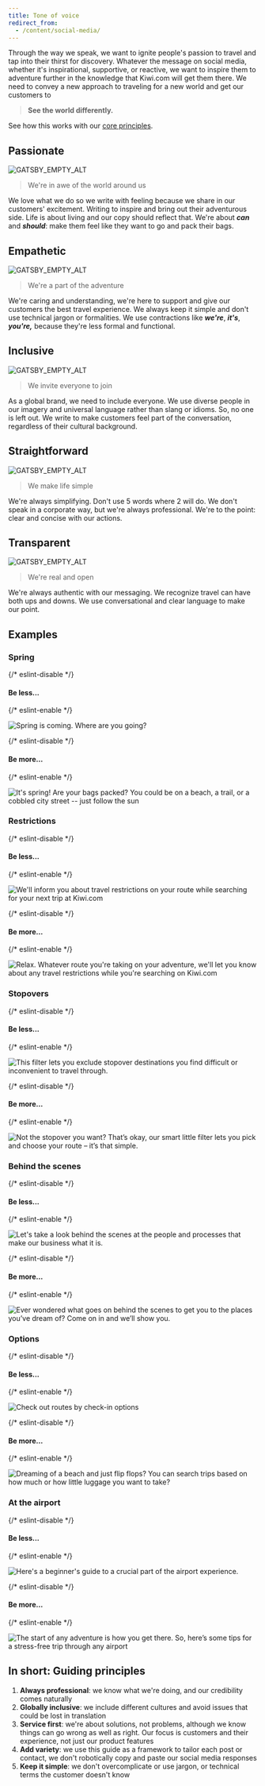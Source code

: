 ```yaml
---
title: Tone of voice
redirect_from:
  - /content/social-media/
---
```


Through the way we speak,
we want to ignite people's passion to travel and tap into their thirst for discovery.
Whatever the message on social media,
whether it's inspirational, supportive, or reactive,
we want to inspire them to adventure further in the knowledge that Kiwi.com will get them there.
We need to convey a new approach to traveling for a new world and get our customers to

> **See the world differently.**

See how this works with our [core principles](/kiwi-use/content/voice-and-tone/).

## Passionate

![GATSBY_EMPTY_ALT](../../../../images/social-media/passionate.png)

> We're in awe of the world around us

We love what we do so we write with feeling because we share in our customers' excitement.
Writing to inspire and bring out their adventurous side.
Life is about living and our copy should reflect that.
We're about **_can_** and **_should_**: make them feel like they want to go and pack their bags.

## **Empathetic**

![GATSBY_EMPTY_ALT](../../../../images/social-media/empathetic.png)

> We're a part of the adventure

We're caring and understanding,
we're here to support and give our customers the best travel experience.
We always keep it simple and don't use technical jargon or formalities.
We use contractions like **_we're_**, **_it's_**, **_you're,_**
because they're less formal and functional.

## Inclusive

![GATSBY_EMPTY_ALT](../../../../images/social-media/inclusive.png)

> We invite everyone to join

As a global brand, we need to include everyone.
We use diverse people in our imagery and universal language rather than slang or idioms.
So, no one is left out.
We write to make customers feel part of the conversation, regardless of their cultural background.

## Straightforward

![GATSBY_EMPTY_ALT](../../../../images/social-media/straightforward.png)

> We make life simple

We're always simplifying.
Don't use 5 words where 2 will do.
We don't speak in a corporate way, but we're always professional.
We're to the point: clear and concise with our actions.

## Transparent

![GATSBY_EMPTY_ALT](../../../../images/social-media/transparent.png)

> We're real and open

We're always authentic with our messaging.
We recognize travel can have both ups and downs.
We use conversational and clear language to make our point.

## Examples

### Spring

{/* eslint-disable */}

#### Be less...

{/* eslint-enable */}

![Spring is coming. Where are you going?](../../../../images/social-media/spring-dont.png "Lacks passion and excitement. Feels functional and formal.")

{/* eslint-disable */}

#### Be more...

{/* eslint-enable */}

![It's spring! Are your bags packed?
You could be on a beach, a trail, or a cobbled city street --
just follow the sun](../../../../images/social-media/spring-do.png "Passionate and actionable.")

### Restrictions

{/* eslint-disable */}

#### Be less...

{/* eslint-enable */}

![We'll inform you about travel restrictions on your route
while searching for your next trip at Kiwi.com](../../../../images/social-media/restrictions-dont.png "Cold. Corporate.")

{/* eslint-disable */}

#### Be more...

{/* eslint-enable */}

![Relax. Whatever route you're taking on your adventure,
we'll let you know about any travel restrictions while you're searching on Kiwi.com
](../../../../images/social-media/restrictions-do.png "Inclusive and transparent.")

### Stopovers

{/* eslint-disable */}

#### Be less...

{/* eslint-enable */}

![This filter lets you exclude stopover destinations you find difficult
or inconvenient to travel through.](../../../../images/social-media/stopover-dont.png "Functional.
Lacks empathy.")

{/* eslint-disable */}

#### Be more...

{/* eslint-enable */}

![Not the stopover you want?
That’s okay, our smart little filter lets you pick and choose your route – it’s that simple.
](../../../../images/social-media/stopover-do.png "Empathetic, friendly, warm and authentic.")

### Behind the scenes

{/* eslint-disable */}

#### Be less...

{/* eslint-enable */}

![Let's take a look behind the scenes at the people and processes
that make our business what it is.](../../../../images/social-media/behind-scenes-dont.png "Cold. Corporate.")

{/* eslint-disable */}

#### Be more...

{/* eslint-enable */}

![Ever wondered what goes on behind the scenes to get you to the places you’ve dream of?
Come on in and we’ll show you.](../../../../images/social-media/behind-scenes-do.png "Inclusive and transparent.")

### Options

{/* eslint-disable */}

#### Be less...

{/* eslint-enable */}

![Check out routes by check-in options](../../../../images/social-media/options-dont.png "Functional. Unclear.")

{/* eslint-disable */}

#### Be more...

{/* eslint-enable */}

![Dreaming of a beach and just flip flops?
You can search trips based on how much or how little luggage you want to take?
](../../../../images/social-media/options-do.png "Real. Passionate. Transparent.")

### At the airport

{/* eslint-disable */}

#### Be less...

{/* eslint-enable */}

![Here's a beginner's guide to a crucial part of the airport experience.
](../../../../images/social-media/airport-dont.png "Cold. Corporate.")

{/* eslint-disable */}

#### Be more...

{/* eslint-enable */}

![The start of any adventure is how you get there.
So, here’s some tips for a stress-free trip through any airport
](../../../../images/social-media/airport-do.png "Passionate. Straightforward. Warm.")

## In short: Guiding principles

1.  **Always professional**:
    we know what we're doing, and our credibility comes naturally
2.  **Globally inclusive**:
    we include different cultures
    and avoid issues that could be lost in translation
3.  **Service first**:
    we're about solutions, not problems,
    although we know things can go wrong as well as right.
    Our focus is customers and their experience,
    not just our product features
4.  **Add variety**:
    we use this guide as a framework to tailor each post or contact,
    we don't robotically copy and paste our social media responses
5.  **Keep it simple**:
    we don't overcomplicate
    or use jargon, or technical terms the customer doesn't know
